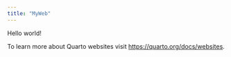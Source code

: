 ```yaml
---
title: "MyWeb"
---
```


Hello world!

To learn more about Quarto websites visit <https://quarto.org/docs/websites>.
